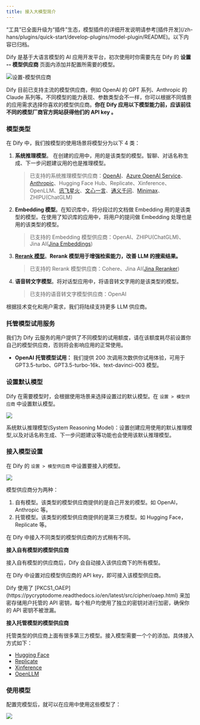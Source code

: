 ```yaml
---
title: 接入大模型简介
---
```


<Warning>
    “工具”已全面升级为“插件”生态，模型插件的详细开发说明请参考[插件开发](/zh-hans/plugins/quick-start/develop-plugins/model-plugin/README)。以下内容已归档。
</Warning>


Dify 是基于大语言模型的 AI 应用开发平台，初次使用时你需要先在 Dify 的 **设置 -- 模型供应商** 页面内添加并配置所需要的模型。

![设置-模型供应商](https://assets-docs.dify.ai/dify-enterprise-mintlify/zh_CN/guides/model-configuration/e83d92f43b9cd8eca719b3c27ca63418.png)

Dify 目前已支持主流的模型供应商，例如 OpenAI 的 GPT 系列、Anthropic 的 Claude 系列等。不同模型的能力表现、参数类型会不一样，你可以根据不同情景的应用需求选择你喜欢的模型供应商。**你在 Dify 应用以下模型能力前，应该前往不同的模型厂商官方网站获得他们的 API key 。**

### 模型类型

在 Dify 中，我们按模型的使用场景将模型分为以下 4 类：

1.  **系统推理模型**。 在创建的应用中，用的是该类型的模型。智聊、对话名称生成、下一步问题建议用的也是推理模型。

    > 已支持的系统推理模型供应商：[OpenAI](https://platform.openai.com/account/api-keys)、[Azure OpenAI Service](https://azure.microsoft.com/en-us/products/ai-services/openai-service/)、[Anthropic](https://console.anthropic.com/account/keys)、Hugging Face Hub、Replicate、Xinference、OpenLLM、[讯飞星火](https://www.xfyun.cn/solutions/xinghuoAPI)、[文心一言](https://console.bce.baidu.com/qianfan/ais/console/applicationConsole/application)、[通义千问](https://dashscope.console.aliyun.com/api-key\_management?spm=a2c4g.11186623.0.0.3bbc424dxZms9k)、[Minimax](https://api.minimax.chat/user-center/basic-information/interface-key)、ZHIPU(ChatGLM)
2.  **Embedding 模型**。在知识库中，将分段过的文档做 Embedding 用的是该类型的模型。在使用了知识库的应用中，将用户的提问做 Embedding 处理也是用的该类型的模型。

    > 已支持的 Embedding 模型供应商：OpenAI、ZHIPU(ChatGLM)、Jina AI([Jina Embeddings](https://jina.ai/embeddings/))
3.  [**Rerank 模型**](/zh-hans/advanced/retrieval-augment/rerank)。**Rerank 模型用于增强检索能力，改善 LLM 的搜索结果。**

    > 已支持的 Rerank 模型供应商：Cohere、Jina AI([Jina Reranker](https://jina.ai/reranker))
4.  **语音转文字模型**。将对话型应用中，将语音转文字用的是该类型的模型。

    > 已支持的语音转文字模型供应商：OpenAI

根据技术变化和用户需求，我们将陆续支持更多 LLM 供应商。

### 托管模型试用服务

我们为 Dify 云服务的用户提供了不同模型的试用额度，请在该额度耗尽前设置你自己的模型供应商，否则将会影响应用的正常使用。

* **OpenAI 托管模型试用：** 我们提供 200 次调用次数供你试用体验，可用于 GPT3.5-turbo、GPT3.5-turbo-16k、text-davinci-003 模型。

### 设置默认模型

Dify 在需要模型时，会根据使用场景来选择设置过的默认模型。在 `设置 > 模型供应商` 中设置默认模型。

![](https://assets-docs.dify.ai/dify-enterprise-mintlify/zh_CN/guides/model-configuration/c5ac5f32deb020a8aae46045d3ee9c8d.png)

系统默认推理模型(System Reasoning Model)：设置创建应用使用的默认推理模型,以及对话名称生成、下一步问题建议等功能也会使用该默认推理模型。

### 接入模型设置

在 Dify 的 `设置 > 模型供应商` 中设置要接入的模型。

![](https://assets-docs.dify.ai/dify-enterprise-mintlify/zh_CN/guides/model-configuration/a8d65b27c806b0a6fabe88099023d116.png)

模型供应商分为两种：

1. 自有模型。该类型的模型供应商提供的是自己开发的模型。如 OpenAI，Anthropic 等。
2. 托管模型。该类型的模型供应商提供的是第三方模型。如 Hugging Face，Replicate 等。

在 Dify 中接入不同类型的模型供应商的方式稍有不同。

**接入自有模型的模型供应商**

接入自有模型的供应商后，Dify 会自动接入该供应商下的所有模型。

在 Dify 中设置对应模型供应商的 API key，即可接入该模型供应商。

<Info>
Dify 使用了 [PKCS1_OAEP](https://pycryptodome.readthedocs.io/en/latest/src/cipher/oaep.html) 来加密存储用户托管的 API 密钥，每个租户均使用了独立的密钥对进行加密，确保你的 API 密钥不被泄漏。
</Info>

**接入托管模型的模型供应商**

托管类型的供应商上面有很多第三方模型。接入模型需要一个个的添加。具体接入方式如下：

* [Hugging Face](/en/../../development/models-integration/hugging-face)
* [Replicate](/en/../../development/models-integration/replicate)
* [Xinference](/en/../../development/models-integration/xinference)
* [OpenLLM](/en/../../development/models-integration/openllm)

### 使用模型

配置完模型后，就可以在应用中使用这些模型了：

![](https://assets-docs.dify.ai/dify-enterprise-mintlify/zh_CN/guides/model-configuration/055e92f8634c0ba1bdd2c559f7d8997d.png)
